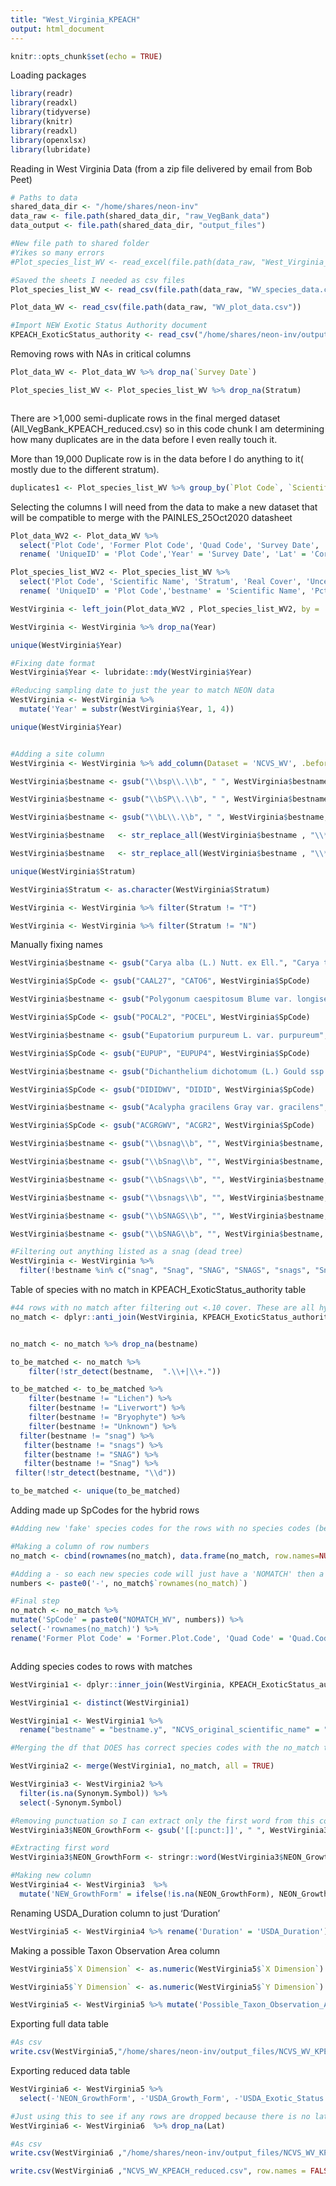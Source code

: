 ```yaml
---
title: "West_Virginia_KPEACH"
output: html_document
---
```


```r
knitr::opts_chunk$set(echo = TRUE)
```

Loading packages 

```r

library(readr)
library(readxl)
library(tidyverse)
library(knitr)
library(readxl)
library(openxlsx)
library(lubridate)

```

Reading in West Virginia Data (from a zip file delivered by email from Bob Peet)

```r

# Paths to data
shared_data_dir <- "/home/shares/neon-inv"
data_raw <- file.path(shared_data_dir, "raw_VegBank_data")
data_output <- file.path(shared_data_dir, "output_files")

#New file path to shared folder
#Yikes so many errors
#Plot_species_list_WV <- read_excel(file.path(data_raw, "West_Virginia_cover_data.xlsx"),  sheet = "Plots-Species", guess_max = min(4000, n_max = NULL))

#Saved the sheets I needed as csv files
Plot_species_list_WV <- read_csv(file.path(data_raw, "WV_species_data.csv"))

Plot_data_WV <- read_csv(file.path(data_raw, "WV_plot_data.csv"))

#Import NEW Exotic Status Authority document
KPEACH_ExoticStatus_authority <- read_csv("/home/shares/neon-inv/output_files/KPEACH_ExoticStatus_authority_031621.csv")

```

Removing rows with NAs in critical columns

```r


Plot_data_WV <- Plot_data_WV %>% drop_na(`Survey Date`)

Plot_species_list_WV <- Plot_species_list_WV %>% drop_na(Stratum)



```

There are >1,000 semi-duplicate rows in the final merged dataset (All_VegBank_KPEACH_reduced.csv) so in this code chunk I am determining how many duplicates are in the data before I even really touch it.

More than 19,000 Duplicate row is in the data before I do anything to it( mostly due to the different stratum).

```r

duplicates1 <- Plot_species_list_WV %>% group_by(`Plot Code`, `Scientific Name`) %>% summarise(n_obs = n()) %>% filter(n_obs > 1) 

```

Selecting the columns I will need from the data to make a new dataset that will be compatible to merge with the PAINLES_25Oct2020 datasheet

```r



Plot_data_WV2 <- Plot_data_WV %>%
  select('Plot Code', 'Former Plot Code', 'Quad Code', 'Survey Date', 'Corrected Lat', 'Corrected Long', 'X Dimension', 'Y Dimension') %>%
  rename( 'UniqueID' = 'Plot Code','Year' = 'Survey Date', 'Lat' = 'Corrected Lat', 'Long' = 'Corrected Long' ) 

Plot_species_list_WV2 <- Plot_species_list_WV %>%
  select('Plot Code', 'Scientific Name', 'Stratum', 'Real Cover', 'Uncertain ID?', 'Plant Symbol') %>%
  rename( 'UniqueID' = 'Plot Code','bestname' = 'Scientific Name', 'PctCov' = 'Real Cover', 'SpCode' = 'Plant Symbol') %>% filter('Uncertain ID?' != TRUE) %>% select(-'Uncertain ID?')

WestVirginia <- left_join(Plot_data_WV2 , Plot_species_list_WV2, by = 'UniqueID')


```

```r

WestVirginia <- WestVirginia %>% drop_na(Year)

unique(WestVirginia$Year)

#Fixing date format
WestVirginia$Year <- lubridate::mdy(WestVirginia$Year)

#Reducing sampling date to just the year to match NEON data
WestVirginia <- WestVirginia %>% 
  mutate('Year' = substr(WestVirginia$Year, 1, 4))

unique(WestVirginia$Year)


#Adding a site column
WestVirginia <- WestVirginia %>% add_column(Dataset = 'NCVS_WV', .before = "UniqueID")  %>% add_column(Zone = 'L48', .before = "UniqueID")

WestVirginia$bestname <- gsub("\\bsp\\.\\b", " ", WestVirginia$bestname, ignore.case = FALSE)

WestVirginia$bestname <- gsub("\\bSP\\.\\b", " ", WestVirginia$bestname, ignore.case = FALSE)

WestVirginia$bestname <- gsub("\\bL\\.\\b", " ", WestVirginia$bestname, ignore.case = FALSE)

WestVirginia$bestname   <- str_replace_all(WestVirginia$bestname , "\\*|\\[|\\]", "")

WestVirginia$bestname   <- str_replace_all(WestVirginia$bestname , "\\*|\\{|\\}", "")

```

```r

unique(WestVirginia$Stratum)

WestVirginia$Stratum <- as.character(WestVirginia$Stratum)

WestVirginia <- WestVirginia %>% filter(Stratum != "T")

WestVirginia <- WestVirginia %>% filter(Stratum != "N")


```

Manually fixing names
```r

WestVirginia$bestname <- gsub("Carya alba (L.) Nutt. ex Ell.", "Carya tomentosa", WestVirginia$bestname)

WestVirginia$SpCode <- gsub("CAAL27", "CATO6", WestVirginia$SpCode)

WestVirginia$bestname <- gsub("Polygonum caespitosum Blume var. longisetum (de Bruyn) A.N. Steward", "Polygonum cespitosum var. longisetum", WestVirginia$bestname)

WestVirginia$SpCode <- gsub("POCAL2", "POCEL", WestVirginia$SpCode)

WestVirginia$bestname <- gsub("Eupatorium purpureum L. var. purpureum", "Eutrochium purpureum var. purpureum", WestVirginia$bestname)

WestVirginia$SpCode <- gsub("EUPUP", "EUPUP4", WestVirginia$SpCode)

WestVirginia$bestname <- gsub("Dichanthelium dichotomum (L.) Gould ssp. dichotomum", "Dichanthelium dichotomum var. dichotomum", WestVirginia$bestname)

WestVirginia$SpCode <- gsub("DIDIDWV", "DIDID", WestVirginia$SpCode)

WestVirginia$bestname <- gsub("Acalypha gracilens Gray var. gracilens", "Acalypha gracilens", WestVirginia$bestname)

WestVirginia$SpCode <- gsub("ACGRGWV", "ACGR2", WestVirginia$SpCode)

WestVirginia$bestname <- gsub("\\bsnag\\b", "", WestVirginia$bestname, ignore.case = FALSE)

WestVirginia$bestname <- gsub("\\bSnag\\b", "", WestVirginia$bestname, ignore.case = FALSE)

WestVirginia$bestname <- gsub("\\bSnags\\b", "", WestVirginia$bestname, ignore.case = FALSE)

WestVirginia$bestname <- gsub("\\bsnags\\b", "", WestVirginia$bestname, ignore.case = FALSE)

WestVirginia$bestname <- gsub("\\bSNAGS\\b", "", WestVirginia$bestname, ignore.case = FALSE)

WestVirginia$bestname <- gsub("\\bSNAG\\b", "", WestVirginia$bestname, ignore.case = FALSE)

#Filtering out anything listed as a snag (dead tree) 
WestVirginia <- WestVirginia %>% 
  filter(!bestname %in% c("snag", "Snag", "SNAG", "SNAGS", "snags", "Snags", "snag-", "Snags - ", "snag - "))


```



Table of species with no match in KPEACH_ExoticStatus_authority table

```r

#44 rows with no match after filtering out <.10 cover. These are all hybrids or observations with low confidence in species or genus identification (because multiple genera or species are listed)
no_match <- dplyr::anti_join(WestVirginia, KPEACH_ExoticStatus_authority, by="SpCode")


no_match <- no_match %>% drop_na(bestname)

to_be_matched <- no_match %>% 
    filter(!str_detect(bestname,  ".\\+|\\+."))

to_be_matched <- to_be_matched %>% 
    filter(bestname != "Lichen") %>%
    filter(bestname != "Liverwort") %>%
    filter(bestname != "Bryophyte") %>%
    filter(bestname != "Unknown") %>%
  filter(bestname != "snag") %>%
   filter(bestname != "snags") %>%
   filter(bestname != "SNAG") %>%
   filter(bestname != "Snag") %>%
 filter(!str_detect(bestname, "\\d"))

to_be_matched <- unique(to_be_matched)

```

Adding made up SpCodes for the hybrid rows

```r

#Adding new 'fake' species codes for the rows with no species codes (because they are hybrids or observer was uncertain of ID)

#Making a column of row numbers
no_match <- cbind(rownames(no_match), data.frame(no_match, row.names=NULL))

#Adding a - so each new species code will just have a 'NOMATCH' then a dash followed by sequential numbers
numbers <- paste0('-', no_match$`rownames(no_match)`)

#Final step
no_match <- no_match %>% 
mutate('SpCode' = paste0("NOMATCH_WV", numbers)) %>% 
select(-'rownames(no_match)') %>% 
rename('Former Plot Code' = 'Former.Plot.Code', 'Quad Code' = 'Quad.Code', 'X Dimension' = 'X.Dimension', 'Y Dimension' = 'Y.Dimension')



```

Adding species codes to rows with matches

```r


WestVirginia1 <- dplyr::inner_join(WestVirginia, KPEACH_ExoticStatus_authority, by="SpCode")

WestVirginia1 <- distinct(WestVirginia1)

WestVirginia1 <- WestVirginia1 %>%
  rename("bestname" = "bestname.y", "NCVS_original_scientific_name" = "bestname.x")

#Merging the df that DOES has correct species codes with the no_match table I made with the newly invented species codes

WestVirginia2 <- merge(WestVirginia1, no_match, all = TRUE)

WestVirginia3 <- WestVirginia2 %>%
  filter(is.na(Synonym.Symbol)) %>%
  select(-Synonym.Symbol)


```


```r

#Removing punctuation so I can extract only the first word from this column
WestVirginia3$NEON_GrowthForm <- gsub('[[:punct:]]', " ", WestVirginia3$NEON_GrowthForm)

#Extracting first word
WestVirginia3$NEON_GrowthForm <- stringr::word(WestVirginia3$NEON_GrowthForm, 1)

#Making new column
WestVirginia4 <- WestVirginia3  %>%
  mutate('NEW_GrowthForm' = ifelse(!is.na(NEON_GrowthForm), NEON_GrowthForm, USDA_Growth_Form))


```

Renaming USDA_Duration column to just 'Duration' 

```r

WestVirginia5 <- WestVirginia4 %>% rename('Duration' = 'USDA_Duration')


```

Making a possible Taxon Observation Area column
```r

WestVirginia5$`X Dimension` <- as.numeric(WestVirginia5$`X Dimension`)

WestVirginia5$`Y Dimension` <- as.numeric(WestVirginia5$`Y Dimension`)

WestVirginia5 <- WestVirginia5 %>% mutate('Possible_Taxon_Observation_Area' = `X Dimension` * `Y Dimension`)

```


Exporting full data table

```r

#As csv
write.csv(WestVirginia5,"/home/shares/neon-inv/output_files/NCVS_WV_KPEACH_ALL_COLS.csv", row.names = FALSE)

```

Exporting reduced data table

```r

WestVirginia6 <- WestVirginia5 %>%
  select(-'NEON_GrowthForm', -'USDA_Growth_Form', -'USDA_Exotic_Status')

#Just using this to see if any rows are dropped because there is no latitute and longitude. There really ought to be lat and long so just trying to catch that here
WestVirginia6 <- WestVirginia6  %>% drop_na(Lat)

#As csv
write.csv(WestVirginia6 ,"/home/shares/neon-inv/output_files/NCVS_WV_KPEACH_reduced.csv", row.names = FALSE)

write.csv(WestVirginia6 ,"NCVS_WV_KPEACH_reduced.csv", row.names = FALSE)

```
